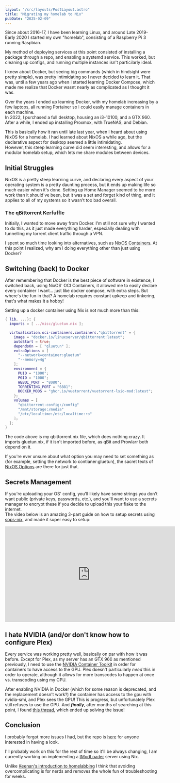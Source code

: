 ```yaml
---
layout: "/src/layouts/PostLayout.astro"
title: "Migrating my homelab to Nix"
pubDate: "2025-02-09"
---
```




<BlogImage src={nixosLogo} alt="" width="384" />

Since about 2016-17, I have been learning Linux, and around Late 2019-Early 2020 I started my own "homelab", consisting of a Raspberry Pi 3 running Raspbian.

My method of deploying services at this point consisted of installing a package through a repo, and enabling a systemd service. This worked, but cleaning up configs, and running multiple instances isn't particilarly ideal.  

I knew about Docker, but seeing big commands (which in hindsight were pretty simple), was pretty intimidating so I never decided to learn it. That was, until a few years ago when I started learning Docker Compose, which made
me realize that Docker wasnt nearly as complicated as I thought it was.

Over the years I ended up learning Docker, with my homelab increasing by a few laptops, all running Portainer so I could easily manage containers in each machine.  
In 2022, I purchased a full desktop, housing an i3-10100, and a GTX 960. After a while, I ended up installing Proxmox, with TrueNAS, and Debian.

This is basically how it ran until late last year, when I heard about using NixOS for a homelab. I had learned about NixOS a while ago, but the declarative aspect for desktop seemed a little intimidating.  
However, this steep learning curve did seem interesting, and allows for a modular homelab setup, which lets me share modules between devices.

## Initial Struggles

NixOS is a pretty steep learning curve, and declaring every aspect of your operating system is a pretty daunting process, but it ends up making life so much easier when it's done. Setting up Home Manager
seemed to be more work than it should've been, but it was a set and forget kind of thing, and it applies to all of my systems so it wasn't too bad overall.

### The qBittorrent Kerfuffle

Initially, I wanted to move away from Docker. I'm still not sure why I wanted to do this, as it just made everything harder, especially dealing with tunnelling my torrent client traffic through a VPN.  

I spent so much time looking into alternatives, such as [NixOS Containers](https://nixos.wiki/wiki/NixOS_Containers). At this point I realized, why am I doing everything other than just using Docker?

## Switching (back) to Docker

After remembering that Docker is the best piece of software in existence, I switched back, using NixOS' OCI Containers, it allowed me to easily declare every container I want... just like docker compose, with extra steps.
But where's the fun in that? A homelab requires constant upkeep and tinkering, that's what makes it a hobby!

Setting up a docker container using Nix is not much more than this:
```nix
{ lib, ...}: {
  imports = [ ../misc/gluetun.nix ];

  virtualisation.oci-containers.containers."qbittorrent" = {
    image = "docker.io/linuxserver/qbittorrent:latest";
    autoStart = true;
    dependsOn = [ "gluetun" ];
    extraOptions = [
      "--network=container:gluetun"
      "--memory=4g"
    ];
    environment = {
      PUID = "1000";
      PGID = "1000";
      WEBUI_PORT = "8080";
      TORRENTING_PORT = "6881";
      DOCKER_MODS = "ghcr.io/vuetorrent/vuetorrent-lsio-mod:latest";
    };
    volumes = [
      "qbittorrent-config:/config"
      "/mnt/storage:/media"
      "/etc/localtime:/etc/localtime:ro"
    ];
  };
}
```
The code above is my qbittorrent.nix file, which does nothing crazy. It imports gluetun.nix, if it isn't imported before, as qBit and Prowlarr both depend on it.

If you're ever unsure about what option you may need to set something as (for example, setting the network to contianer:gluetun), the sacret texts of [NixOS Options](https://search.nixos.org/options) are there for just that.

## Secrets Management

If you're uploading your OS' config, you'll likely have some strings you don't want public (private keys, passwords, etc.), and you'll want to use a secrets manager to encrypt these if you decide to upload this your flake to the internet.  
The video below is an amazing 3-part guide on how to setup secrets using [sops-nix](https://github.com/Mic92/sops-nix), and made it super easy to setup:

<iframe width="560" height="315" src="https://www.youtube-nocookie.com/embed/6EMNHDOY-wo?si=xyA6xu8-ebLbjYmt" title="YouTube video player" frameborder="0" allow="accelerometer; autoplay; clipboard-write; encrypted-media; gyroscope; picture-in-picture; web-share" referrerpolicy="strict-origin-when-cross-origin" allowfullscreen></iframe>

## I hate NVIDIA (and/or don't know how to configure Plex)

Every service was working pretty well, basically on par with how it was before. Except for Plex, as my server has an GTX 960 as mentioned previously, I need to use the [NVIDIA Container Toolkit](https://docs.nvidia.com/datacenter/cloud-native/container-toolkit/latest/index.html) in order for
containers to have access to the GPU. Plex doesn't particularly *need* this in order to operate, although it allows for more transcodes to happen at once vs. transcoding using my CPU.

After enabling NVIDIA in Docker (which for some reason is deprecated, and the replacement doesn't work?) the container has access to the gpu with nvidia-smi, and Plex sees the GPU!
This is progress, but unfortunately Plex still refuses to use the GPU. And ***finally***, after months of searching at this point, I found [this thread](https://forums.plex.tv/t/preferred-hw-transcoder-linux/593507/11), which ended up solving the issue!

## Conclusion

I probably forgot more issues I had, but the repo is [here](https://github.com/evaan/homelab) for anyone interested in having a look.

I'll probably work on this for the rest of time so it'll be always changing, I am currently working on implementing a [tModLoader](https://github.com/tModLoader/tModLoader) server using Nix.

Unlike [Keenan's introduction to homelabbing](https://blog.pirated.tech/posts/servarr/) I think that avoiding overcomplicating is for nerds and removes the whole fun of troubleshooting for weeks.